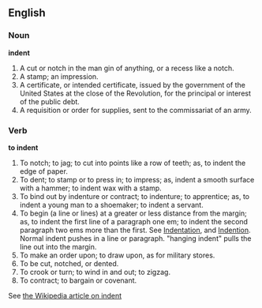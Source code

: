 ==English==

===Noun===

'''indent'''

#A cut or notch in the man gin of anything, or a recess like a notch.
#A stamp; an impression.
#A certificate, or intended certificate, issued by the government of the United States at the close of the Revolution, for the principal or interest of the public debt.
#A requisition or order for supplies, sent to the commissariat of an army.

===Verb===

'''to indent'''

#To notch; to jag; to cut into points like a row of teeth; as, to indent the edge of paper.
#To dent; to stamp or to press in; to impress; as, indent a smooth surface with a hammer; to indent wax with a stamp.
#To bind out by indenture or contract; to indenture; to apprentice; as, to indent a young man to a shoemaker; to indent a servant.
#To begin (a line or lines) at a greater or less distance from the margin; as, to indent the first line of a paragraph one em; to indent the second paragraph two ems more than the first. See [[Indentation]], and [[Indention]]. Normal indent pushes in a line or paragraph. "hanging indent" pulls the line out into the margin. <!-- Should we have a [[hanging indent]] page, to keep up with that other dictionary ? http://www.webopedia.com/TERM/H/hanging_indent.html -->
#To make an order upon; to draw upon, as for military stores.
#To be cut, notched, or dented.
#To crook or turn; to wind in and out; to zigzag.
#To contract; to bargain or covenant.

See [[w:Indent|the Wikipedia article on indent]]